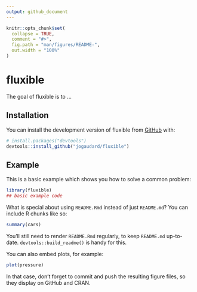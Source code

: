 ```yaml
---
output: github_document
---
```


<!-- README.md is generated from README.Rmd. Please edit that file -->

```r
knitr::opts_chunk$set(
  collapse = TRUE,
  comment = "#>",
  fig.path = "man/figures/README-",
  out.width = "100%"
)
```

# fluxible

<!-- badges: start -->
<!-- badges: end -->

The goal of fluxible is to ...

## Installation

You can install the development version of fluxible from [GitHub](https://github.com/) with:

``` r
# install.packages("devtools")
devtools::install_github("jogaudard/fluxible")
```

## Example

This is a basic example which shows you how to solve a common problem:

```r
library(fluxible)
## basic example code
```

What is special about using `README.Rmd` instead of just `README.md`? You can include R chunks like so:

```r
summary(cars)
```

You'll still need to render `README.Rmd` regularly, to keep `README.md` up-to-date. `devtools::build_readme()` is handy for this.

You can also embed plots, for example:

```r
plot(pressure)
```

In that case, don't forget to commit and push the resulting figure files, so they display on GitHub and CRAN.
